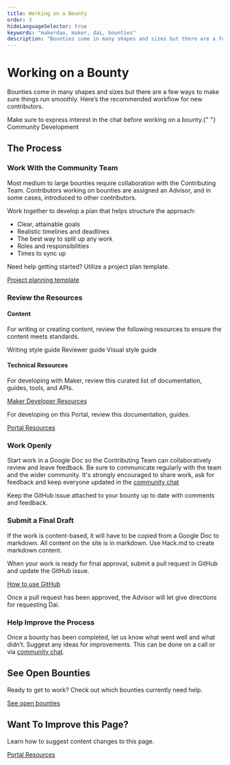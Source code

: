 ```yaml
---
title: Working on a Bounty
order: 3
hideLanguageSelector: true
keywords: "makerdao, maker, dai, bounties"
description: "Bounties come in many shapes and sizes but there are a few ways to make sure things run smoothly. Here’s the recommended workflow for new contributors."
---
```


# Working on a Bounty

Bounties come in many shapes and sizes but there are a few ways to make sure things run smoothly. Here’s the recommended workflow for new contributors.

<CTA>
<Icon size={"40px"} name="liquidation" />  Make sure to express interest in the chat before working on a bounty.{" "} <Link to="https://chat.makerdao.com/channel/community-development"> Community Development </Link>
</CTA>

## The Process

<Process>

<Box>

### Work With the Community Team

Most medium to large bounties require collaboration with the Contributing Team. Contributors working on bounties are assigned an Advisor, and in some cases, introduced to other contributors.

Work together to develop a plan that helps structure the approach:

- Clear, attainable goals
- Realistic timelines and deadlines
- The best way to split up any work
- Roles and responsibilities
- Times to sync up

Need help getting started? Utilize a project plan template.

[Project planning template](https://bit.ly/comm-dev-project-planning-template)

</Box>

<Box>

### Review the Resources

#### Content

For writing or creating content, review the following resources to ensure the content meets standards.

<List>

<Link to="/contribute/content/writing-style-guide/">Writing style guide </Link>
<Link to="/contribute/content/reviewer-guide/">Reviewer guide </Link>
<Link to="/contribute/content/">Visual style guide </Link>
</List>

#### Technical Resources

For developing with Maker, review this curated list of documentation, guides, tools, and APIs.

[Maker Developer Resources](https://awesome.makerdao.com/#developer-resources)

For developing on this Portal, review this documentation, guides.

[Portal Resources](/contribute/content/)

</Box>

<Box>

### Work Openly

Start work in a Google Doc so the Contributing Team can collaboratively review and leave feedback. Be sure to communicate regularly with the team and the wider community. It's strongly encouraged to share work, ask for feedback and keep everyone updated in the [community chat](https://chat.makerdao.com/channel/community-development)

Keep the GitHub issue attached to your bounty up to date with comments and feedback.

<Box>

</Box>

### Submit a Final Draft

<CTA icon="search">
  If the work is content-based, it will have to be copied from a Google Doc to markdown. All content on the site is in markdown. Use Hack.md to create markdown content.
</CTA>

When your work is ready for final approval, submit a pull request in GitHub and update the GitHub issue.

[How to use GitHub](//content/using-github/)

Once a pull request has been approved, the Advisor will let give directions for requesting Dai.

</Box>

<Box>

### Help Improve the Process

Once a bounty has been completed, let us know what went well and what didn’t. Suggest any ideas for improvements. This can be done on a call or via [community chat](https://chat.makerdao.com/channel/community-development).

</Box>

</Process>

  <Tout image alt>
  <Box>

## See Open Bounties

Ready to get to work? Check out which bounties currently need help.

[See open bounties](https://github.com/makerdao/community/projects/2?card_filter_query=label%3A%22help+wanted%22)

  </Box>

  <Box>

## Want To Improve this Page?

Learn how to suggest content changes to this page.

[Portal Resources](/contribute/content/)

</Box>
</Tout>
